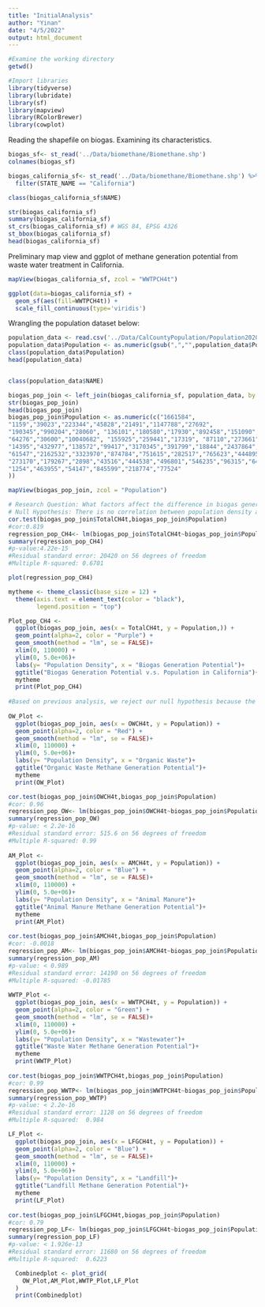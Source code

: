 ```yaml
---
title: "InitialAnalysis"
author: "Yinan"
date: "4/5/2022"
output: html_document
---
```


```r
#Examine the working directory
getwd()

#Import libraries
library(tidyverse)
library(lubridate)
library(sf)
library(mapview)
library(RColorBrewer)
library(cowplot)
```
Reading the shapefile on biogas. Examining its characteristics.

```r
biogas_sf<- st_read('../Data/biomethane/Biomethane.shp')
colnames(biogas_sf)

biogas_california_sf<- st_read('../Data/biomethane/Biomethane.shp') %>%
  filter(STATE_NAME == "California")

class(biogas_california_sf$NAME)

str(biogas_california_sf)
summary(biogas_california_sf)
st_crs(biogas_california_sf) # WGS 84, EPSG 4326
st_bbox(biogas_california_sf)
head(biogas_california_sf)

```

Preliminary map view and ggplot of methane generation potential from waste water 
treatment in California.

```r

mapView(biogas_california_sf, zcol = "WWTPCH4t")

ggplot(data=biogas_california_sf) +
  geom_sf(aes(fill=WWTPCH4t)) + 
  scale_fill_continuous(type='viridis')

```

Wrangling the population dataset below:

```r
population_data <- read.csv('../Data/CalCountyPopulation/Population2020.csv')
population_data$Population <- as.numeric(gsub(",","",population_data$Population))
class(population_data$Population)
head(population_data)


class(population_data$NAME)

biogas_pop_join <- left_join(biogas_california_sf, population_data, by = c('NAME' = 'NAME'))
str(biogas_pop_join)
head(biogas_pop_join)
biogas_pop_join$Population <- as.numeric(c("1661584",
"1159","39023","223344","45828","21491","1147788","27692",
"190345","990204","28060", "136101","180580","17930","892458","151090",
"64276","30600","10040682", "155925","259441","17319", "87110","273661","8853",
"14395","432977","138572","99417","3170345","391799","18844","2437864","1537948",
"61547","2162532","3323970","874784","751615","282517","765623","444895","1924379",
"273170","179267","2898","43516","444538","496801","546235","96315","64176",
"1254","463955","54147","845599","218774","77524"
))

mapView(biogas_pop_join, zcol = "Population")

```


```r
# Research Question: What factors affect the difference in biogas generation potential in California? 
# Null Hypothesis: There is no correlation between population density and biogas generation potential.
cor.test(biogas_pop_join$TotalCH4t,biogas_pop_join$Population)
#cor:0.819
regression_pop_CH4<- lm(biogas_pop_join$TotalCH4t~biogas_pop_join$Population)
summary(regression_pop_CH4)
#p-value:4.22e-15
#Residual standard error: 20420 on 56 degrees of freedom
#Multiple R-squared: 0.6701

plot(regression_pop_CH4)

mytheme <- theme_classic(base_size = 12) +
  theme(axis.text = element_text(color = "black"), 
        legend.position = "top") 

Plot_pop_CH4 <- 
  ggplot(biogas_pop_join, aes(x = TotalCH4t, y = Population,)) +
  geom_point(alpha=2, color = "Purple") +
  geom_smooth(method = "lm", se = FALSE)+
  xlim(0, 110000) +
  ylim(0, 5.0e+06)+
  labs(y= "Population Density", x = "Biogas Generation Potential")+
  ggtitle("Biogas Generation Potential v.s. Population in California")+
  mytheme
  print(Plot_pop_CH4)  
  
#Based on previous analysis, we reject our null hypothesis because the biogas generation potential and population is posively correlated with a statistically significant p-value. However, we still want to know Which biogas source is contributing to the highest correlation with Population.
  
OW_Plot <- 
  ggplot(biogas_pop_join, aes(x = OWCH4t, y = Population)) +
  geom_point(alpha=2, color = "Red") +
  geom_smooth(method = "lm", se = FALSE)+
  xlim(0, 110000) +
  ylim(0, 5.0e+06)+
  labs(y= "Population Density", x = "Organic Waste")+
  ggtitle("Organic Waste Methane Generation Potential")+
  mytheme
  print(OW_Plot)  

cor.test(biogas_pop_join$OWCH4t,biogas_pop_join$Population)
#cor: 0.96
regression_pop_OW<- lm(biogas_pop_join$OWCH4t~biogas_pop_join$Population)
summary(regression_pop_OW)
#p-value: < 2.2e-16
#Residual standard error: 515.6 on 56 degrees of freedom
#Multiple R-squared: 0.99
  
AM_Plot <- 
  ggplot(biogas_pop_join, aes(x = AMCH4t, y = Population)) +
  geom_point(alpha=2, color = "Blue") +
  geom_smooth(method = "lm", se = FALSE)+
  xlim(0, 110000) +
  ylim(0, 5.0e+06)+
  labs(y= "Population Density", x = "Animal Manure")+
  ggtitle("Animal Manure Methane Generation Potential")+
  mytheme
  print(AM_Plot)
  
cor.test(biogas_pop_join$AMCH4t,biogas_pop_join$Population)
#cor: -0.0018
regression_pop_AM<- lm(biogas_pop_join$AMCH4t~biogas_pop_join$Population)
summary(regression_pop_AM)
#p-value: < 0.989
#Residual standard error: 14190 on 56 degrees of freedom
#Multiple R-squared: -0.01785 
  
WWTP_Plot <- 
  ggplot(biogas_pop_join, aes(x = WWTPCH4t, y = Population)) +
  geom_point(alpha=2, color = "Green") +
  geom_smooth(method = "lm", se = FALSE)+
  xlim(0, 110000) +
  ylim(0, 5.0e+06)+
  labs(y= "Population Density", x = "Wastewater")+
  ggtitle("Waste Water Methane Generation Potential")+
  mytheme
  print(WWTP_Plot)  
  
cor.test(biogas_pop_join$WWTPCH4t,biogas_pop_join$Population)
#cor: 0.99
regression_pop_WWTP<- lm(biogas_pop_join$WWTPCH4t~biogas_pop_join$Population)
summary(regression_pop_WWTP)
#p-value: < 2.2e-16
#Residual standard error: 1128 on 56 degrees of freedom
#Multiple R-squared:  0.984 

LF_Plot <- 
  ggplot(biogas_pop_join, aes(x = LFGCH4t, y = Population)) +
  geom_point(alpha=2, color = "Blue") +
  geom_smooth(method = "lm", se = FALSE)+
  xlim(0, 110000) +
  ylim(0, 5.0e+06)+
  labs(y= "Population Density", x = "Landfill")+
  ggtitle("Landfill Methane Generation Potential")+
  mytheme
  print(LF_Plot) 
  
cor.test(biogas_pop_join$LFGCH4t,biogas_pop_join$Population)
#cor: 0.79
regression_pop_LF<- lm(biogas_pop_join$LFGCH4t~biogas_pop_join$Population)
summary(regression_pop_LF)
#p-value: < 1.926e-13
#Residual standard error: 11680 on 56 degrees of freedom
#Multiple R-squared:  0.6223 

  Combinedplot <- plot_grid(
    OW_Plot,AM_Plot,WWTP_Plot,LF_Plot
  )
  print(Combinedplot)
  



```
